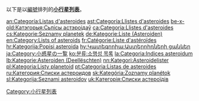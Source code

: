 以下是以[[編號|編號]]排列的'''[[小行星列表|小行星列表]]'''。

[[Category:小行星列表|Category:小行星列表]]

[[an:Categoría:Listas_d'asteroides|an:Categoría:Listas d'asteroides]]
[[ast:Categoría:Llistes_d'asteroides|ast:Categoría:Llistes d'asteroides]]
[[be-x-old:Катэгорыя:Сьпісы_астэроідаў|be-x-old:Катэгорыя:Сьпісы астэроідаў]]
[[ca:Categoria:Llistes_d'asteroides|ca:Categoria:Llistes d'asteroides]]
[[cs:Kategorie:Seznamy_planetek|cs:Kategorie:Seznamy planetek]]
[[de:Kategorie:Liste_(Asteroiden)|de:Kategorie:Liste (Asteroiden)]]
[[en:Category:Lists_of_asteroids|en:Category:Lists of asteroids]]
[[fr:Catégorie:Liste_d'astéroïdes|fr:Catégorie:Liste d'astéroïdes]]
[[hr:Kategorija:Popisi_asteroida|hr:Kategorija:Popisi asteroida]]
[[hy:Կատեգորիա:Աստերոիդների_ցանկեր|hy:Կատեգորիա:Աստերոիդների ցանկեր]]
[[ja:Category:小惑星の一覧|ja:Category:小惑星の一覧]]
[[ko:분류:소행성_목록|ko:분류:소행성 목록]]
[[la:Categoria:Indices_asteroidum|la:Categoria:Indices asteroidum]]
[[lb:Kategorie:Asteroiden_(Deellëschten)|lb:Kategorie:Asteroiden (Deellëschten)]]
[[nn:Kategori:Asteroidelister|nn:Kategori:Asteroidelister]]
[[pl:Kategoria:Listy_planetoid|pl:Kategoria:Listy planetoid]]
[[pt:Categoria:Listas_de_asteroides|pt:Categoria:Listas de asteroides]]
[[ru:Категория:Списки_астероидов|ru:Категория:Списки астероидов]]
[[sk:Kategória:Zoznamy_planétok|sk:Kategória:Zoznamy planétok]]
[[sl:Kategorija:Seznami_asteroidov|sl:Kategorija:Seznami asteroidov]]
[[uk:Категорія:Списки_астероїдів|uk:Категорія:Списки астероїдів]]